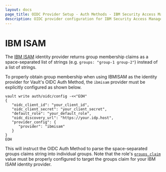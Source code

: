 ```yaml
---
layout: docs
page_title: OIDC Provider Setup - Auth Methods - IBM Security Access Manager (ISAM)
description: OIDC provider configuration for IBM Security Access Manager (recently renamed to IBM Security Verify Access)
---
```


# IBM ISAM

The [IBM ISAM](https://www.ibm.com/de-de/products/verify-access) identity provider
returns group membership claims as a space-separated list of strings (e.g.
`groups: "group-1 group-2"`) instead of a list of strings.

To properly obtain group membership when using IBMISAM as the identity provider for
Vault's OIDC Auth Method, the `ibmisam` provider must be explicitly configured as
shown below.

```shell
vault write auth/oidc/config -<<"EOH"
{
   "oidc_client_id": "your_client_id",
   "oidc_client_secret": "your_client_secret",
   "default_role": "your_default_role",
   "oidc_discovery_url": "https://your.idp.host",
   "provider_config": {
      "provider": "ibmisam"
   }
}
EOH
```

This will instruct the OIDC Auth Method to parse the space-separated groups claims string
into individual groups. Note that the role's [`groups_claim`](/vault/api-docs/auth/jwt#groups_claim)
value must be properly configured to target the groups claim for your IBM ISAM identity
provider.
